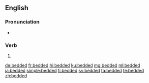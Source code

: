 ==English==

===Pronunciation===
* {{IPA|/ˈbɛdɪd/|lang=en}}

===Verb===
{{head|en|verb form}}

# {{en-past of|bed}}

[[de:bedded]]
[[fr:bedded]]
[[hi:bedded]]
[[ku:bedded]]
[[mg:bedded]]
[[ml:bedded]]
[[ja:bedded]]
[[simple:bedded]]
[[fi:bedded]]
[[sv:bedded]]
[[ta:bedded]]
[[te:bedded]]
[[zh:bedded]]